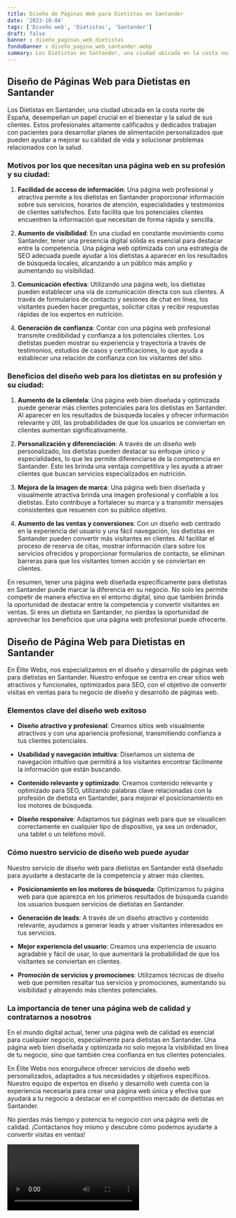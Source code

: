 ```yaml
---
title: Diseño de Páginas Web para Dietistas en Santander
date: '2023-10-04'
tags: ['Diseño web', 'Dietistas', 'Santander']
draft: false
banner : diseño_paginas_web_dietistas
fondoBanner : diseño_pagina_web_santander.webp
summary: Los Dietistas en Santander, una ciudad ubicada en la costa norte de España, desempeñan un papel crucial en el bienestar y la salud de sus clientes. Estos profesionales altamente calificados y dedicados trabajan con pacientes para desarrollar planes de alimentación personalizados que pueden ayudar a mejorar su calidad de vida y solucionar problemas relacionados con la salud.
---
```


## Diseño de Páginas Web para Dietistas en Santander

Los Dietistas en Santander, una ciudad ubicada en la costa norte de España, desempeñan un papel crucial en el bienestar y la salud de sus clientes. Estos profesionales altamente calificados y dedicados trabajan con pacientes para desarrollar planes de alimentación personalizados que pueden ayudar a mejorar su calidad de vida y solucionar problemas relacionados con la salud.

### Motivos por los que necesitan una página web en su profesión y su ciudad:

1. **Facilidad de acceso de información**: Una página web profesional y atractiva permite a los dietistas en Santander proporcionar información sobre sus servicios, horarios de atención, especialidades y testimonios de clientes satisfechos. Esto facilita que los potenciales clientes encuentren la información que necesitan de forma rápida y sencilla.

2. **Aumento de visibilidad**: En una ciudad en constante movimiento como Santander, tener una presencia digital sólida es esencial para destacar entre la competencia. Una página web optimizada con una estrategia de SEO adecuada puede ayudar a los dietistas a aparecer en los resultados de búsqueda locales, alcanzando a un público más amplio y aumentando su visibilidad.

3. **Comunicación efectiva**: Utilizando una página web, los dietistas pueden establecer una vía de comunicación directa con sus clientes. A través de formularios de contacto y sesiones de chat en línea, los visitantes pueden hacer preguntas, solicitar citas y recibir respuestas rápidas de los expertos en nutrición.

4. **Generación de confianza**: Contar con una página web profesional transmite credibilidad y confianza a los potenciales clientes. Los dietistas pueden mostrar su experiencia y trayectoria a través de testimonios, estudios de casos y certificaciones, lo que ayuda a establecer una relación de confianza con los visitantes del sitio.

### Beneficios del diseño web para los dietistas en su profesión y su ciudad:

1. **Aumento de la clientela**: Una página web bien diseñada y optimizada puede generar más clientes potenciales para los dietistas en Santander. Al aparecer en los resultados de búsqueda locales y ofrecer información relevante y útil, las probabilidades de que los usuarios se conviertan en clientes aumentan significativamente.

2. **Personalización y diferenciación**: A través de un diseño web personalizado, los dietistas pueden destacar su enfoque único y especialidades, lo que les permite diferenciarse de la competencia en Santander. Esto les brinda una ventaja competitiva y les ayuda a atraer clientes que buscan servicios especializados en nutrición.

3. **Mejora de la imagen de marca**: Una página web bien diseñada y visualmente atractiva brinda una imagen profesional y confiable a los dietistas. Esto contribuye a fortalecer su marca y a transmitir mensajes consistentes que resuenen con su público objetivo.

4. **Aumento de las ventas y conversiones**: Con un diseño web centrado en la experiencia del usuario y una fácil navegación, los dietistas en Santander pueden convertir más visitantes en clientes. Al facilitar el proceso de reserva de citas, mostrar información clara sobre los servicios ofrecidos y proporcionar formularios de contacto, se eliminan barreras para que los visitantes tomen acción y se conviertan en clientes.

En resumen, tener una página web diseñada específicamente para dietistas en Santander puede marcar la diferencia en su negocio. No solo les permite competir de manera efectiva en el entorno digital, sino que también brinda la oportunidad de destacar entre la competencia y convertir visitantes en ventas. Si eres un dietista en Santander, no pierdas la oportunidad de aprovechar los beneficios que una página web profesional puede ofrecerte.

<GifSeo />

<Cta />

## **Diseño de Página Web para Dietistas en Santander**

En Élite Webs, nos especializamos en el diseño y desarrollo de páginas web para dietistas en Santander. Nuestro enfoque se centra en crear sitios web atractivos y funcionales, optimizados para SEO, con el objetivo de convertir visitas en ventas para tu negocio de diseño y desarrollo de páginas web.

### **Elementos clave del diseño web exitoso**

- **Diseño atractivo y profesional**: Creamos sitios web visualmente atractivos y con una apariencia profesional, transmitiendo confianza a tus clientes potenciales. 

- **Usabilidad y navegación intuitiva**: Diseñamos un sistema de navegación intuitivo que permitirá a los visitantes encontrar fácilmente la información que están buscando.

- **Contenido relevante y optimizado**: Creamos contenido relevante y optimizado para SEO, utilizando palabras clave relacionadas con la profesión de dietista en Santander, para mejorar el posicionamiento en los motores de búsqueda.

- **Diseño responsive**: Adaptamos tus páginas web para que se visualicen correctamente en cualquier tipo de dispositivo, ya sea un ordenador, una tablet o un teléfono móvil.

### **Cómo nuestro servicio de diseño web puede ayudar**

Nuestro servicio de diseño web para dietistas en Santander está diseñado para ayudarte a destacarte de la competencia y atraer más clientes.

- **Posicionamiento en los motores de búsqueda**: Optimizamos tu página web para que aparezca en los primeros resultados de búsqueda cuando los usuarios busquen servicios de dietistas en Santander.

- **Generación de leads**: A través de un diseño atractivo y contenido relevante, ayudamos a generar leads y atraer visitantes interesados en tus servicios.

- **Mejor experiencia del usuario**: Creamos una experiencia de usuario agradable y fácil de usar, lo que aumentará la probabilidad de que los visitantes se conviertan en clientes.

- **Promoción de servicios y promociones**: Utilizamos técnicas de diseño web que permiten resaltar tus servicios y promociones, aumentando su visibilidad y atrayendo más clientes potenciales.

### **La importancia de tener una página web de calidad y contratarnos a nosotros**

En el mundo digital actual, tener una página web de calidad es esencial para cualquier negocio, especialmente para dietistas en Santander. Una página web bien diseñada y optimizada no solo mejora la visibilidad en línea de tu negocio, sino que también crea confianza en tus clientes potenciales.

En Élite Webs nos enorgullece ofrecer servicios de diseño web personalizados, adaptados a tus necesidades y objetivos específicos. Nuestro equipo de expertos en diseño y desarrollo web cuenta con la experiencia necesaria para crear una página web única y efectiva que ayudará a tu negocio a destacar en el competitivo mercado de dietistas en Santander.

No pierdas más tiempo y potencia tu negocio con una página web de calidad. ¡Contáctanos hoy mismo y descubre cómo podemos ayudarte a convertir visitas en ventas!

<Video />

<CtaBot job='Dietistas' city='Santander'/>

<Gmaps query='Santander+españa+maps' />